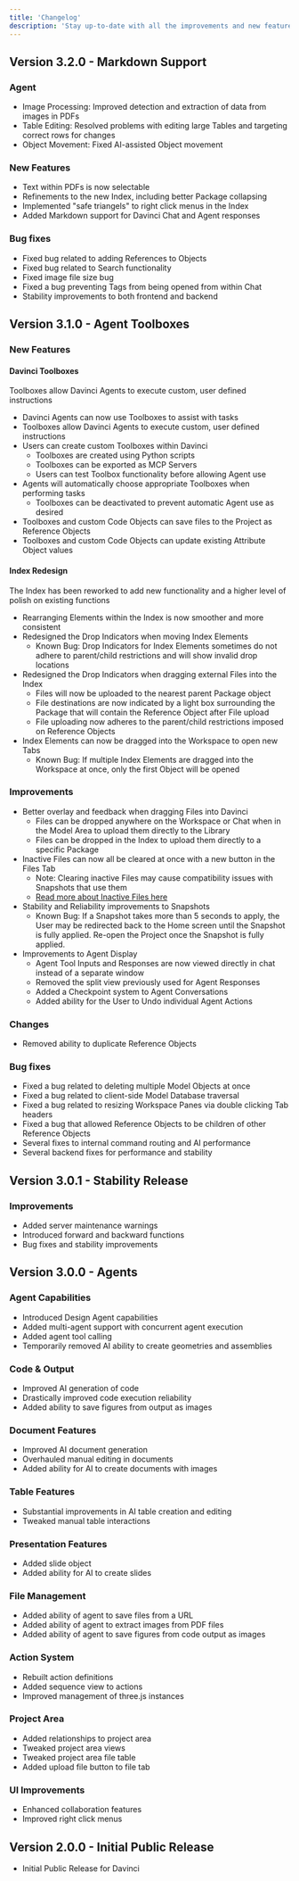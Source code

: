 ```yaml
---
title: 'Changelog'
description: 'Stay up-to-date with all the improvements and new features added to Davinci.'
---
```


<Update label="Version 3.2.0 - Markdown Support" description="May 16 2025">

## Version 3.2.0 - Markdown Support

### Agent
- Image Processing: Improved detection and extraction of data from images in PDFs
- Table Editing: Resolved problems with editing large Tables and targeting correct rows for changes
- Object Movement: Fixed AI-assisted Object movement

### New Features
- Text within PDFs is now selectable
- Refinements to the new Index, including better Package collapsing
- Implemented "safe triangels" to right click menus in the Index
- Added Markdown support for Davinci Chat and Agent responses

### Bug fixes
- Fixed bug related to adding References to Objects
- Fixed bug related to Search functionality
- Fixed image file size bug
- Fixed a bug preventing Tags from being opened from within Chat
- Stability improvements to both frontend and backend

</Update>


<Update label="Version 3.1.0 - Agent Toolboxes" description="May 15 2025">

## Version 3.1.0 - Agent Toolboxes

### New Features

#### Davinci Toolboxes
Toolboxes allow Davinci Agents to execute custom, user defined instructions

- Davinci Agents can now use Toolboxes to assist with tasks
- Toolboxes allow Davinci Agents to execute custom, user defined instructions
- Users can create custom Toolboxes within Davinci
    - Toolboxes are created using Python scripts
    - Toolboxes can be exported as MCP Servers
    - Users can test Toolbox functionality before allowing Agent use
- Agents will automatically choose appropriate Toolboxes when performing tasks
    - Toolboxes can be deactivated to prevent automatic Agent use as desired
- Toolboxes and custom Code Objects can save files to the Project as Reference Objects
- Toolboxes and custom Code Objects can update existing Attribute Object values

#### Index Redesign
The Index has been reworked to add new functionality and a higher level of polish on existing functions

- Rearranging Elements within the Index is now smoother and more consistent
- Redesigned the Drop Indicators when moving Index Elements
    - Known Bug: Drop Indicators for Index Elements sometimes do not adhere to parent/child restrictions and will show invalid drop locations
- Redesigned the Drop Indicators when dragging external Files into the Index
    - Files will now be uploaded to the nearest parent Package object
    - File destinations are now indicated by a light box surrounding the Package that will contain the Reference Object after File upload
    - File uploading now adheres to the parent/child restrictions imposed on Reference Objects
- Index Elements can now be dragged into the Workspace to open new Tabs
    - Known Bug: If multiple Index Elements are dragged into the Workspace at once, only the first Object will be opened


### Improvements
- Better overlay and feedback when dragging Files into Davinci
    - Files can be dropped anywhere on the Workspace or Chat when in the Model Area to upload them directly to the Library
    - Files can be dropped in the Index to upload them directly to a specific Package
- Inactive Files can now all be cleared at once with a new button in the Files Tab
    - Note: Clearing inactive Files may cause compatibility issues with Snapshots that use them
    - [Read more about Inactive Files here](/user-guide/overview/files)
- Stability and Reliability improvements to Snapshots
    - Known Bug: If a Snapshot takes more than 5 seconds to apply, the User may be redirected back to the Home screen until the Snapshot is fully applied. Re-open the Project once the Snapshot is fully applied.
- Improvements to Agent Display
    - Agent Tool Inputs and Responses are now viewed directly in chat instead of a separate window
    - Removed the split view previously used for Agent Responses
    - Added a Checkpoint system to Agent Conversations
    - Added ability for the User to Undo individual Agent Actions


### Changes
- Removed ability to duplicate Reference Objects

### Bug fixes
- Fixed a bug related to deleting multiple Model Objects at once
- Fixed a bug related to client-side Model Database traversal
- Fixed a bug related to resizing Workspace Panes via double clicking Tab headers
- Fixed a bug that allowed Reference Objects to be children of other Reference Objects
- Several fixes to internal command routing and AI performance
- Several backend fixes for performance and stability

</Update>

<Update label="Version 3.0.1 - Stability Release" description="May 07 2025">

## Version 3.0.1 - Stability Release

### Improvements
- Added server maintenance warnings
- Introduced forward and backward functions
- Bug fixes and stability improvements

</Update>

<Update label="Version 3.0.0 - Agents" description="May 05 2025">

## Version 3.0.0 - Agents

### Agent Capabilities
- Introduced Design Agent capabilities
- Added multi-agent support with concurrent agent execution
- Added agent tool calling
- Temporarily removed AI ability to create geometries and assemblies

### Code & Output
- Improved AI generation of code
- Drastically improved code execution reliability
- Added ability to save figures from output as images

### Document Features
- Improved AI document generation
- Overhauled manual editing in documents
- Added ability for AI to create documents with images

### Table Features
- Substantial improvements in AI table creation and editing
- Tweaked manual table interactions

### Presentation Features
- Added slide object
- Added ability for AI to create slides

### File Management
- Added ability of agent to save files from a URL
- Added ability of agent to extract images from PDF files
- Added ability of agent to save figures from code output as images

### Action System
- Rebuilt action definitions
- Added sequence view to actions
- Improved management of three.js instances

### Project Area
- Added relationships to project area
- Tweaked project area views
- Tweaked project area file table
- Added upload file button to file tab

### UI Improvements
- Enhanced collaboration features
- Improved right click menus

</Update>

<Update label="Version 2.0.0 - Initial Public Release" description="March 03 2025">

## Version 2.0.0 - Initial Public Release

- Initial Public Release for Davinci

</Update>
